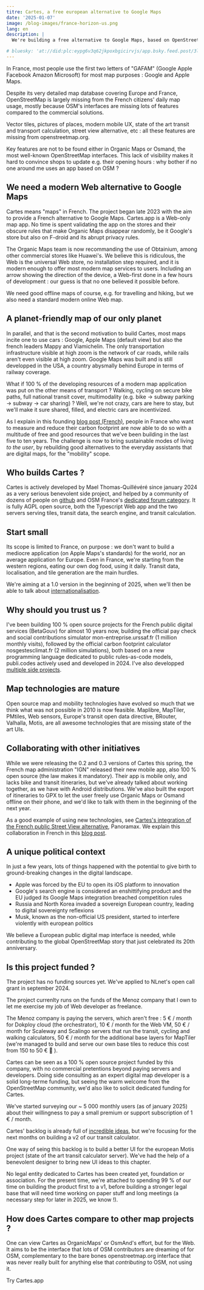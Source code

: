 ```yaml
---
titre: Cartes, a free european alternative to Google Maps
date: '2025-01-07'
image: /blog-images/france-horizon-us.png
lang: en
description: |
  We're building a free alternative to Google Maps, based on OpenStreetMap. It's a French project, aiming at a wide usage in France before going international.

# bluesky: 'at://did:plc:eypg6v3q62jkpoxbgicirvjs/app.bsky.feed.post/3l47jooa6ep2j'
---
```



In France, most people use the first two letters of "GAFAM" (Google Apple Facebook Amazon Microsoft) for most map purposes : Google and Apple Maps.

Despite its very detailed map database covering Europe and France, OpenStreetMap is largely missing from the French citizens' daily map usage, mostly because OSM's interfaces are missing lots of features compared to the commercial solutions.

Vector tiles, pictures of places, modern mobile UX, state of the art transit and transport calculation, street view alternative, etc : all these features are missing from openstreetmap.org.

Key features are not to be found either in Organic Maps or Osmand, the most well-known OpenStreetMap interfaces. This lack of visibility makes it hard to convince shops to update e.g. their opening hours : why bother if no one around me uses an app based on OSM ?

## We need a modern Web alternative to Google Maps

Cartes means "maps" in French. The project began late 2023 with the aim to provide a French alternative to Google Maps. Cartes.app is a Web-only map app. No time is spent validating the app on the stores and their obscure rules that make Organic Maps disappear randomly, be it Google's store but also on F-droid and its abrupt privacy rules.

The Organic Maps team is now recommanding the use of Obtainium, among other commercial stores like Huawei's. We believe this is ridiculous, the Web is the universal Web store, no installation step required, and it is modern enough to offer most modern map services to users. Including an arrow showing the direction of the device, a Web-first done in a few hours of development : our guess is that no one believed it possible before.

We need good offline maps of course, e.g. for travelling and hiking, but we also need a standard modern online Web map.

## A planet-friendly map of our only planet

In parallel, and that is the second motivation to build Cartes, most maps incite one to use cars : Google, Apple Maps (default view) but also the french leaders Mappy and Viamichelin. The only transportation infrastructure visible at high zoom is the network of car roads, while rails aren't even visible at high zoom. Google Maps was built and is still developped in the USA, a country abysmally behind Europe in terms of railway coverage.

What if 100 % of the developing resources of a modern map application was put on the other means of transport ? Walking, cycling on secure bike paths, full national transit cover, multimodality (e.g. bike -> subway parking -> subway -> car sharing) ? Well, we're not crazy, cars are here to stay, but we'll make it sure shared, filled, and electric cars are incentivized.

As I explain in this founding [blog post (French)](https://cartes.app/blog/un-beau-voyage), people in France who want to measure and reduce their carbon footprint are now able to do so with a multitude of free and good resources that we've been building in the last five to ten years. The challenge is now to bring sustainable modes of living _to the user_, by rebuilding good alternatives to the everyday assistants that are digital maps, for the "mobility" scope.

## Who builds Cartes ?

Cartes is actively developed by Mael Thomas-Quillévéré since january 2024 as a very serious benevolent side project, and helped by a community of dozens of people on [github](https://github.com/cartesapp/cartes) and OSM France's [dedicated forum category](https://forum.openstreetmap.fr/c/utiliser/cartes-app/82). It is fully AGPL open source, both the Typescript Web app and the two servers serving tiles, transit data, the search engine, and transit calculation.

## Start small

Its scope is limited to France, on purpose : we don't want to build a mediocre application (on Apple Maps's standards) for the world, nor an average application for Europe. Even in France, we're starting from the western regions, eating our own dog food, using it daily. Transit data, localisation, and tile generation are the main hurdles.

We're aiming at a 1.0 version in the beginning of 2025, when we'll then be able to talk about [internationalisation](https://cartes.app/documentation/tickets/574).

## Why should you trust us ?

I've been building 100 % open source projects for the French public digital services (BetaGouv) for almost 10 years now, building the official pay check and social contributions simulator mon-entreprise.urssaf.fr (1 million monthly visits), followed by the official carbon footprint calculator nosgestesclimat.fr (2 million simulations), both based on a new programming language dedicated to public rules-as-code models, publi.codes actively used and developed in 2024. I've also developped [multiple side projects](https://github.com/laem).

## Map technologies are mature

Open source map and mobility technologies have evolved so much that we think what was not possible in 2010 is now feasible. Maplibre, MapTiler, PMtiles, Web sensors, Europe's transit open data directive, BRouter, Valhalla, Motis, are all awesome technologies that are missing state of the art UIs.

## Collaborating with other initiatives

While we were releasing the 0.2 and 0.3 versions of Cartes this spring, the French map administration "IGN" released their new mobile app, also 100 % open source (the law makes it mandatory). Their app is mobile only, and lacks bike and transit itineraries, but we've already talked about working together, as we have with Android distributions. We've also built the export of itineraries to GPX to let the user freely use Organic Maps or Osmand offline on their phone, and we'd like to talk with them in the beginning of the next year.

As a good example of using new technologies, see [Cartes's integration of the French public Street View alternative](https://cartes.app/?rue=oui&panoramax=663def1f-517f-4a9e-bbcf-1fc45e944710#15.62/47.213967/-1.534933), Panoramax. We explain this collaboration in French in this [blog post](https://cartes.app/blog/street-view-france).

## A unique political context

In just a few years, lots of things happened with the potential to give birth to ground-breaking changes in the digital landscape.

- Apple was forced by the EU to open its iOS platform to innovation
- Google's search engine is considered an enshittifying product and the EU judged its Google Maps integration breached competition rules
- Russia and North Korea invaded a sovereign European country, leading to digital sovereignty reflexions
- Musk, known as the non-official US president, started to interfere violently with european politics

We believe a European public digital map interface is needed, while contributing to the global OpenStreetMap story that just celebrated its 20th anniversary.

## Is this project funded ?

The project has no funding sources yet. We've applied to NLnet's open call grant in september 2024.

The project currenlty runs on the funds of the Menoz company that I own to let me exercise my job of Web developer as freelance.

The Menoz company is paying the servers, which aren't free : 5 € / month for Dokploy cloud (the orchestrator), 10 € / month for the Web VM, 50 € / month for Scaleway and Scalingo servers that run the transit, cycling and walking calculators, 50 € / month for the additional base layers for MapTiler (we're managed to build and serve our own base tiles to reduce this cost from 150 to 50 € 🙂 ).

Cartes can be seen as a 100 % open source project funded by this company, with no commercial pretentions beyond paying servers and developers. Doing side consulting as an expert digital map developer is a solid long-terme funding, but seeing the warm welcome from the OpenStreetMap community, we'd also like to solicit dedicated funding for Cartes.

We've started surveying our ~ 5 000 monthly users (as of january 2025) about their willingness to pay a small premium or support subscription of 1 € / month.

Cartes' backlog is already full of [incredible ideas](https://cartes.app/documentation/tickets), but we're focusing for the next months on building a v2 of our transit calculator.

One way of seing this backlog is to build a better UI for the european Motis project (state of the art transit calculator server). We've had the help of a benevolent designer to bring new UI ideas to this chapter.

No legal entity dedicated to Cartes has been created yet, foundation or association. For the present time, we're attached to spending 99 % of our time on building the product first to a v1, before building a stronger legal base that will need time working on paper stuff and long meetings (a necessary step for later in 2025, we know !).

## How does Cartes compare to other map projects ?

One can view Cartes as OrganicMaps' or OsmAnd's effort, but for the Web. It aims to be the interface that lots of OSM contributors are dreaming of for OSM, complementary to the bare bones openstreetmap.org interface that was never really built for anything else that _contributing_ to OSM, not using it.

<CTA>Try Cartes.app</CTA>

